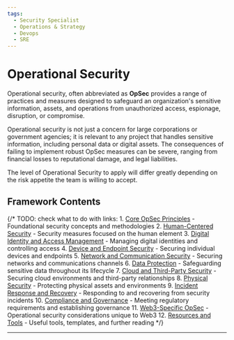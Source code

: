 ```yaml
---
tags:
  - Security Specialist
  - Operations & Strategy
  - Devops
  - SRE
---
```



<TagProvider>
<TagFilter />

# Operational Security

<TagList tags={frontmatter.tags} />
<AttributionList contributors={frontmatter.contributors} />

Operational security, often abbreviated as **OpSec** provides a range of practices and measures designed to safeguard an
organization's sensitive information, assets, and operations from unauthorized access, espionage, disruption, or
compromise.

Operational security is not just a concern for large corporations or government agencies; it is relevant to any project
that handles sensitive information, including personal data or digital assets. The consequences of failing to implement
robust OpSec measures can be severe, ranging from financial losses to reputational damage, and legal liabilities.

The level of Operational Security to apply will differ greatly depending on the risk appetite the team is willing to
accept.

## Framework Contents

{/* TODO: check what to do with links: 1. [Core OpSec Principles](./core-opsec-principles.md) - Foundational security
concepts and methodologies
2. [Human-Centered Security](./human-centered-security/README.md) - Security measures focused on the human element
3. [Digital Identity and Access Management](./digital-identity-access/README.md) - Managing digital identities and
controlling access
4. [Device and Endpoint Security](./device-endpoint-security/README.md) - Securing individual devices and endpoints
5. [Network and Communication Security](./network-communication/README.md) - Securing networks and communications
channels
6. [Data Protection](./data-protection/README.md) - Safeguarding sensitive data throughout its lifecycle
7. [Cloud and Third-Party Security](./cloud-third-party/README.md) - Securing cloud environments and third-party
relationships
8. [Physical Security](./physical-security/README.md) - Protecting physical assets and environments
9. [Incident Response and Recovery](./incident-response-recovery.md) - Responding to and recovering from security
incidents
10. [Compliance and Governance](./compliance-governance.md) - Meeting regulatory requirements and establishing
governance
11. [Web3-Specific OpSec](./web3-specific-opsec/README.md) - Operational security considerations unique to Web3
12. [Resources and Tools](./resources-tools.md) - Useful tools, templates, and further reading */}

---

</TagProvider>
<ContributeFooter />
